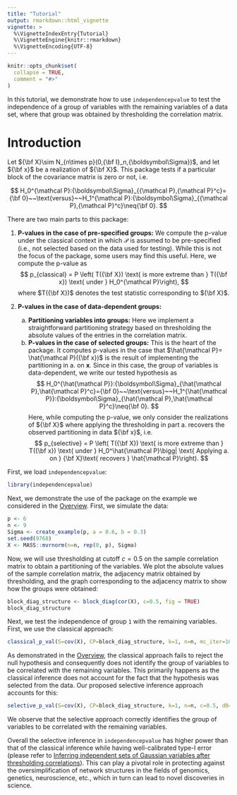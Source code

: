 ```yaml
---
title: "Tutorial"
output: rmarkdown::html_vignette
vignette: >
  %\VignetteIndexEntry{Tutorial}
  %\VignetteEngine{knitr::rmarkdown}
  %\VignetteEncoding{UTF-8}
---
```

\newcommand{\bA}{{\bf A}}
\newcommand{\bX}{{\bf X}}
\newcommand{\bx}{{\bf x}}
\newcommand{\bI}{{\bf I}}
\newcommand{\bW}{{\bf W}}
\newcommand{\bS}{{\bf S}}
\newcommand{\bT}{{\bf T}}
\newcommand{\bL}{{\bf L}}
\newcommand{\bg}{{\bf g}}
\newcommand{\bSigma}{{\boldsymbol\Sigma}}
\newcommand{\bLambda}{{\boldsymbol\Lambda}}
\newcommand{\bGamma}{{\boldsymbol\Gamma}}
\newcommand{\blambda}{\boldsymbol\lambda}
\newcommand{\P}{{\mathcal P}}
\newcommand{\hP}{\hat{\mathcal P}}

```r
knitr::opts_chunk$set(
  collapse = TRUE,
  comment = "#>"
)
```

In this tutorial, we demonstrate how to use `independencepvalue` to test the independence of a group of variables with the remaining variables of a data set, where that group was obtained by thresholding the correlation matrix. 

# Introduction
Let $\bX\sim N_{n\times p}(0,\bI_n,\bSigma)$, and let $\bx$ be a realization of $\bX$. This package tests if a particular block of the covariance matrix is zero or not, i.e.

$$
H_0^\P:\bSigma_{\P,\P^c}={\bf 0}~~\text{versus}~~H_1^\P:\bSigma_{\P,\P^c}\neq{\bf 0}.
$$

There are two main parts to this package:

1. **P-values in the case of pre-specified groups:** We compute the p-value under the classical context in which $\P$ is assumed to be pre-specified (i.e., not selected based on the data used for testing).  While this is not the focus of the package, some users may find this useful. Here, we compute the p-value as 
$$
p_{classical} = P \left( T(\bX) \text{ is more extreme than } T(\bx) \text{ under } H_0^\P\right),
$$
where $T(\bX)$ denotes the test statistic corresponding to $\bX$.

2. **P-values in the case of data-dependent groups:**
    a. **Partitioning variables into groups:** Here we implement a straightforward partitioning strategy based on thresholding the absolute values of the entries in the correlation matrix.
    b. **P-values in the case of selected groups:** This is the heart of the package.  It computes p-values in the case that $\hP = \hP(\bx)$ is the result of implementing the partitioning in a. on $\mathbf{x}$. Since in this case, the group of variables is data-dependent, we write our tested hypothesis as 
$$
H_0^{\hP}:\bSigma_{\hP,\hP^c}={\bf 0}~~\text{versus}~~H_1^{\hP}:\bSigma_{\hP,\hP^c}\neq{\bf 0}.
$$
Here, while computing the p-value, we only consider the realizations of $\bX$ where applying the thresholding in part a. recovers the observed partitioning in data $\bx$, i.e.
$$
p_{selective} = P \left( T(\bX) \text{ is more extreme than } T(\bx) \text{ under } H_0^\hP \bigg| \text{ Applying a. on } \bX \text{ recovers } \hP\right).
$$


First, we load `independencepvalue`:

```r
library(independencepvalue)
```

Next, we demonstrate the use of the package on the example we considered in the [Overview](Overview.Rmd). First, we simulate the data:
```r
p <- 6
n <- 9
Sigma <- create_example(p, a = 0.6, b = 0.3)
set.seed(9768)
X <- MASS::mvrnorm(n=n, rep(0, p), Sigma)
```

Now, we will use thresholding at cutoff $c = 0.5$ on the sample correlation matrix to obtain a partitioning of the variables. We plot the absolute values of the sample correlation matrix, the adjacency matrix obtained by thresholding, and the graph corresponding to the adjacency matrix to show how the groups were obtained:
```r
block_diag_structure <- block_diag(cor(X), c=0.5, fig = TRUE)
block_diag_structure
```

Next, we test the independence of group `1` with the remaining variables. First, we use the classical approach:
```r
classical_p_val(S=cov(X), CP=block_diag_structure, k=1, n=n, mc_iter=1000)
```
As demonstrated in the [Overview](Overview.Rmd), the classical approach fails to reject the null hypothesis and consequently does not identify the group of variables to be correlated with the remaining variables. This primarily happens as the classical inference does not account for the fact that the hypothesis was selected from the data. Our proposed selective inference approach accounts for this:
```r
selective_p_val(S=cov(X), CP=block_diag_structure, k=1, n=n, c=0.5, d0=5, mc_iter=1000)
```
We observe that the selective approach correctly identifies the group of variables to be correlated with the remaining variables. 

Overall the selective inference in `independencepvalue` has higher power than that of the classical inference while having well-calibrated type-I error (please refer to [Inferring independent sets of Gaussian variables after thresholding correlations](XXXX.arxiv.org)). This can play a pivotal role in protecting against the oversimplification of network structures in the fields of genomics, genetics, neuroscience, etc., which in turn can lead to novel discoveries in science. 
